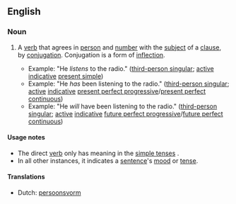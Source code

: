 ==English==

===Noun===
{{en-noun|sg=[[direct]] [[verb]]}}

# {{grammar}} A [[verb]] that agrees in [[person]] and [[number]] with the [[subject]] of a [[clause]], by [[conjugation]]. Conjugation is a form of [[inflection]].
#*Example: "He ''listens'' to the radio." ([[third-person singular]]; [[active]] [[indicative]] [[present simple]])
#*Example: "He ''has'' been listening to the radio." ([[third-person singular]]; [[active]] [[indicative]] [[present perfect progressive]]/[[present perfect continuous]])
#*Example: "He ''will'' have been listening to the radio." ([[third-person singular]]; [[active]] [[indicative]] [[future perfect progressive]]/[[future perfect continuous]])

====Usage notes====
* The direct [[verb]] only has meaning in the [[simple tense]]s .
* In all other instances, it indicates a [[sentence]]'s [[mood]] or [[tense]].

====Translations====
*Dutch: [[persoonsvorm]] {{m}}